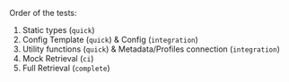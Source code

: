 Order of the tests:

1. Static types (`quick`)
2. Config Template (`quick`) & Config (`integration`)
3. Utility functions (`quick`) & Metadata/Profiles connection (`integration`)
4. Mock Retrieval (`ci`)
5. Full Retrieval (`complete`)
